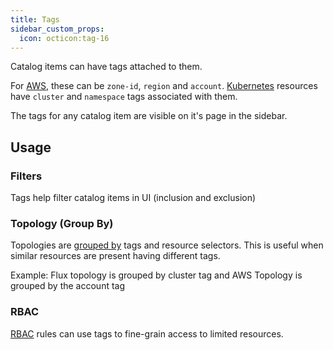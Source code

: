 ```yaml
---
title: Tags
sidebar_custom_props:
  icon: octicon:tag-16
---
```


Catalog items can have tags attached to them.

For [AWS](/guide/config-db/scrapers/aws), these can be `zone-id`, `region` and `account`.
[Kubernetes](/guide/config-db/scrapers/kubernetes) resources have `cluster` and `namespace` tags associated with them.

The tags for any catalog item are visible on it's page in the sidebar.

<Screenshot img="/img/tag-sidebar.png" />

## Usage

### Filters

Tags help filter catalog items in UI (inclusion and exclusion)

<Screenshot img="/img/tag-filters.png" />

### Topology (Group By)

Topologies are [grouped by](/reference/topology/crd#group-by) tags and resource selectors. This is useful when similar resources are present having different tags.

Example: Flux topology is grouped by cluster tag and AWS Topology is grouped by the account tag

### RBAC

[RBAC](/reference/rbac) rules can use tags to fine-grain access to limited resources.
